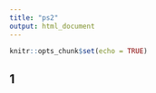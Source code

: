 ```yaml
---
title: "ps2"
output: html_document
---
```


```r
knitr::opts_chunk$set(echo = TRUE)
```

## 1

```r

```

